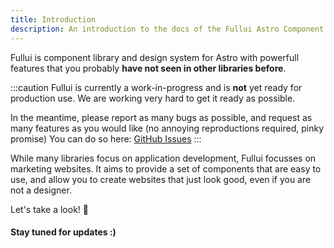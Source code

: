 ```yaml
---
title: Introduction
description: An introduction to the docs of the Fullui Astro Component library
---
```



Fullui is component library and design system for Astro with powerfull features that you probably **have not seen in other libraries before**.

:::caution
Fullui is currently a work-in-progress and is **not** yet ready for production use. We are working very hard to get it ready as possible. 

In the meantime, please report as many bugs as possible, and request as many features as you would like (no annoying reproductions required,   pinky promise) You can do so here: [GitHub Issues](https://github.com/fulldevlabs/fullui/issues)
:::

While many libraries focus on application development, Fullui focusses on marketing websites. It aims to provide a set of components that are easy to use, and allow you to create websites that just look good, even if you are not a designer.

Let's take a look! 🚀

#### Stay tuned for updates :) 

<Loops/>